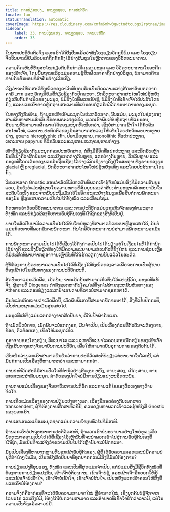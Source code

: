 ```yaml
---
title: ການປ່ຽນແປງ, ການຫຼຸດຖອຍ, ການປະຕິວັດ
locale: lao
statusTranslation: automatic
coverImage: https://res.cloudinary.com/xmfm6mhw3gwctndtcubgx2rptnae/image/upload/v1740337243/small_cover_educacion_fundamental_a051170f1c.webp
sidebar:
    label: 33. ການປ່ຽນແປງ, ການຫຼຸດຖອຍ, ການປະຕິວັດ
    order: 33
---
```

ໃນພາກປະຕິບັດຕົວຈິງ ພວກເຮົາໄດ້ຢັ້ງຢືນແລ້ວວ່າທັງໂຮງຮຽນວັດຖຸນິຍົມ ແລະ ໂຮງຮຽນຈິດວິນຍານນິຍົມລ້ວນແຕ່ຖືກກັກຂັງໄວ້ຢ່າງສົມບູນໃນຫຼັກການຂອງວິວັດທະນາການ.

ຄວາມຄິດເຫັນທີ່ທັນສະໄໝກ່ຽວກັບຕົ້ນກຳເນີດຂອງມະນຸດ ແລະ ວິວັດທະນາການໃນອະດີດຂອງເຂົາເຈົ້າ, ໂດຍພື້ນຖານແລ້ວແມ່ນຄວາມຮູ້ສຶກຜິດລາຄາຖືກຢ່າງບໍລິສຸດ, ບໍ່ສາມາດຕ້ານທານກັບຂັ້ນຕອນທີ່ສຳຄັນຢ່າງເລິກເຊິ່ງ.

ເຖິງວ່າຈະມີທິດສະດີທັງໝົດຂອງດາວິນທີ່ຍອມຮັບເປັນບົດຄວາມແຫ່ງສັດທາອັນບອດຈາກຄາລ໌ ມາກ ແລະ ວັດຖຸນິຍົມທີ່ກ່ຽວຂ້ອງກັບປັດຊະຍາ, ນັກວິທະຍາສາດສະໄໝໃໝ່ບໍ່ຮູ້ຫຍັງກ່ຽວກັບຕົ້ນກຳເນີດຂອງມະນຸດ, ບໍ່ມີສິ່ງໃດທີ່ພວກເຂົາຮູ້, ບໍ່ມີສິ່ງໃດທີ່ເຂົາເຈົ້າໄດ້ປະສົບໂດຍກົງ, ແລະພວກເຂົາຂາດຫຼັກຖານສະເພາະທີ່ແນ່ນອນກ່ຽວກັບວິວັດທະນາການຂອງມະນຸດ.

ໃນທາງກົງກັນຂ້າມ, ຖ້າພວກເຮົາເອົາມະນຸດໃນປະຫວັດສາດ, ນັ້ນແມ່ນ, ມະນຸດໃນຊ່ວງສອງສາມພັນຫາສາມສິບພັນປີກ່ອນພຣະເຢຊູຄຣິດ, ພວກເຮົາພົບເຫັນຫຼັກຖານທີ່ແນ່ນອນ, ສັນຍານທີ່ບໍ່ສາມາດຜິດພາດໄດ້ຂອງມະນຸດທີ່ເໜືອກວ່າ, ເຊິ່ງບໍ່ສາມາດເຂົ້າໃຈໄດ້ກັບຄົນສະໄໝໃໝ່, ແລະການປະກົດຕົວຂອງມັນສາມາດສະແດງໃຫ້ເຫັນໂດຍປະຈັກພະຍານຫຼາຍຢ່າງ, ຮູບພາບ hieroglyphic ເກົ່າ, ປິຣາມິດບູຮານ, monolithic ທີ່ແປກປະຫຼາດ, ເອກະສານ papyrus ທີ່ລຶກລັບແລະອະນຸສອນສະຖານບູຮານຕ່າງໆ.

ເທົ່າທີ່ກ່ຽວຂ້ອງກັບມະນຸດກ່ອນປະຫວັດສາດ, ຕໍ່ສິ່ງມີຊີວິດທີ່ແປກປະຫຼາດ ແລະລຶກລັບເຫຼົ່ານັ້ນທີ່ເບິ່ງຄືວ່າສັດປັນຍາ ແລະຍັງແຕກຕ່າງກັນຫຼາຍ, ແຕກຕ່າງກັນຫຼາຍ, ລຶກລັບຫຼາຍ ແລະກະດູກທີ່ໂດດເດັ່ນຂອງພວກມັນຖືກເຊື່ອງໄວ້ຢ່າງເລິກເຊິ່ງບາງຄັ້ງຢູ່ໃນສະຖານທີ່ບູຮານຂອງຍຸກ glacial ຫຼື preglacial, ນັກວິທະຍາສາດສະໄໝໃໝ່ບໍ່ຮູ້ຫຍັງແທ້ໆ ແລະໂດຍປະສົບການໂດຍກົງ.

ວິທະຍາສາດ Gnostic ສອນວ່າສັດທີ່ມີເຫດຜົນທີ່ພວກເຮົາຮູ້ຈັກບໍ່ແມ່ນສິ່ງທີ່ມີຄວາມສົມບູນແບບ, ມັນຍັງບໍ່ແມ່ນຜູ້ຊາຍໃນຄວາມໝາຍທີ່ສົມບູນຂອງຄໍາສັບ; ທຳມະຊາດພັດທະນາມັນໃນລະດັບໃດໜຶ່ງ ແລະຈາກນັ້ນປະຖິ້ມມັນໄວ້ໃນອິດສະລະຢ່າງສົມບູນເພື່ອສືບຕໍ່ການພັດທະນາຂອງມັນ ຫຼືສູນເສຍຄວາມເປັນໄປໄດ້ທັງໝົດ ແລະເສື່ອມໂຊມ.

ກົດໝາຍວ່າດ້ວຍວິວັດທະນາການ ແລະ ການປະຕິວັດແມ່ນແກນກົນຈັກຂອງທຳມະຊາດທັງໝົດ ແລະບໍ່ກ່ຽວຂ້ອງກັບການຮັບຮູ້ຕົນເອງທີ່ໃກ້ຊິດຂອງສິ່ງທີ່ເປັນຢູ່.

ພາຍໃນສັດປັນຍາມີຄວາມເປັນໄປໄດ້ອັນໃຫຍ່ຫຼວງທີ່ສາມາດພັດທະນາຫຼືສູນເສຍໄດ້, ມັນບໍ່ແມ່ນກົດໝາຍທີ່ພວກມັນຈະພັດທະນາ. ກົນໄກວິວັດທະນາການບໍ່ສາມາດພັດທະນາພວກມັນໄດ້.

ການພັດທະນາຄວາມເປັນໄປໄດ້ທີ່ເຊື່ອງໄວ້ດັ່ງກ່າວເປັນໄປໄດ້ພຽງແຕ່ໃນເງື່ອນໄຂທີ່ໄດ້ກຳນົດໄວ້ຢ່າງດີ ແລະສິ່ງນີ້ຮຽກຮ້ອງໃຫ້ມີຄວາມພະຍາຍາມສ່ວນຕົວທີ່ຍິ່ງໃຫຍ່ ແລະການຊ່ວຍເຫຼືອທີ່ມີປະສິດທິພາບຈາກຄູອາຈານເຫຼົ່ານັ້ນທີ່ໄດ້ເຮັດວຽກງານນັ້ນແລ້ວໃນອະດີດ.

ຜູ້ທີ່ຕ້ອງການພັດທະນາຄວາມເປັນໄປໄດ້ທີ່ເຊື່ອງໄວ້ທັງໝົດຂອງລາວເພື່ອຈະກາຍເປັນຜູ້ຊາຍຕ້ອງເຂົ້າໄປໃນເສັ້ນທາງຂອງການປະຕິວັດສະຕິ.

ສັດປັນຍາແມ່ນເມັດພືດ, ເມັດພັນ; ຈາກເມັດນັ້ນສາມາດເກີດຕົ້ນໄມ້ແຫ່ງຊີວິດ, ມະນຸດທີ່ແທ້ຈິງ, ຜູ້ຊາຍທີ່ Diogenes ກໍາລັງຊອກຫາກັບໂຄມໄຟທີ່ຈູດໄຟຜ່ານຖະຫນົນຫົນທາງຂອງ Athens ແລະຕອນທ່ຽງແລະຫນ້າເສຍດາຍທີ່ລາວບໍ່ສາມາດຊອກຫາໄດ້.

ມັນບໍ່ແມ່ນກົດໝາຍວ່າເມັດພືດນີ້, ເມັດພັນພິເສດນີ້ສາມາດພັດທະນາໄດ້, ສິ່ງທີ່ເປັນປົກກະຕິ, ເປັນທຳມະຊາດແມ່ນມັນສູນເສຍໄປ.

ມະນຸດທີ່ແທ້ຈິງແມ່ນແຕກຕ່າງຈາກສັດປັນຍາ, ຄືກັບຟ້າຜ່າກັບເມກ.

ຖ້າເມັດພືດບໍ່ຕາຍ, ເມັດພັນຈະບໍ່ແຕກງອກ, ມັນຈໍາເປັນ, ເປັນເລື່ອງດ່ວນທີ່ຕົວຕົນຈະຕ້ອງຕາຍ, ຂ້ອຍ, ຕົວຂ້ອຍເອງ, ເພື່ອໃຫ້ມະນຸດເກີດ.

ຄູອາຈານຂອງໂຮງຮຽນ, ວິທະຍາໄລ ແລະມະຫາວິທະຍາໄລຄວນສອນນັກຮຽນຂອງເຂົາເຈົ້າເຖິງເສັ້ນທາງແຫ່ງຈັນຍາບັນການປະຕິວັດ, ເພື່ອໃຫ້ສາມາດບັນລຸການຕາຍຂອງຕົວຕົນໄດ້.

ເນັ້ນໜັກວ່າພວກເຮົາສາມາດຢືນຢັນວ່າການປະຕິວັດສະຕິບໍ່ພຽງແຕ່ຫາຍາກໃນໂລກນີ້, ແຕ່ມັນກໍກາຍເປັນເລື່ອງທີ່ຫາຍາກກວ່າ ແລະຫາຍາກກວ່າ.

ການປະຕິວັດສະຕິມີສາມປັດໃຈທີ່ກໍານົດຢ່າງສົມບູນ: ຫນຶ່ງ, ຕາຍ; ສອງ, ເກີດ; ສາມ, ການເສຍສະລະສໍາລັບມະນຸດ. ລໍາດັບຂອງປັດໃຈບໍ່ມີການປ່ຽນແປງຜະລິດຕະພັນ.

ການຕາຍແມ່ນເລື່ອງຂອງຈັນຍາບັນການປະຕິວັດ ແລະການແກ້ໄຂຂອງຕົວເອງທາງດ້ານຈິດໃຈ.

ການເກີດແມ່ນເລື່ອງຂອງການປ່ຽນແປງທາງເພດ, ເລື່ອງນີ້ສອດຄ່ອງກັບເພດສາດ transcendent, ຜູ້ທີ່ຕ້ອງການສຶກສາຫົວຂໍ້ນີ້, ຄວນຂຽນຫາພວກເຮົາແລະຮູ້ຫນັງສື Gnostic ຂອງພວກເຮົາ.

ການເສຍສະລະເພື່ອມະນຸດຊາດແມ່ນຄວາມໃຈບຸນທົ່ວໄປທີ່ມີສະຕິ.

ຖ້າພວກເຮົາບໍ່ປາຖະໜາການປະຕິວັດສະຕິ, ຖ້າພວກເຮົາບໍ່ພະຍາຍາມຢ່າງໃຫຍ່ຫຼວງເພື່ອພັດທະນາຄວາມເປັນໄປໄດ້ທີ່ເຊື່ອງໄວ້ເຫຼົ່ານັ້ນທີ່ຈະນໍາພວກເຮົາໄປສູ່ການຮັບຮູ້ຕົນເອງທີ່ໃກ້ຊິດ, ມັນເປັນທີ່ຈະແຈ້ງວ່າຄວາມເປັນໄປໄດ້ເຫຼົ່ານັ້ນຈະບໍ່ພັດທະນາ.

ມັນເປັນເລື່ອງທີ່ຫາຍາກຫຼາຍທີ່ພວກເຂົາຮັບຮູ້ຕົນເອງ, ຜູ້ທີ່ໄດ້ຮັບຄວາມລອດແລະບໍ່ມີຄວາມບໍ່ຍຸຕິທໍາໃດໆໃນມັນ, ເປັນຫຍັງສັດປັນຍາທີ່ທຸກຍາກຄວນມີສິ່ງທີ່ມັນບໍ່ຕ້ອງການ?

ການປ່ຽນແປງທີ່ຮຸນແຮງ, ທັງໝົດ ແລະເປັນທີ່ສຸດແມ່ນຈຳເປັນ, ແຕ່ບໍ່ແມ່ນສິ່ງມີຊີວິດທັງໝົດທີ່ຕ້ອງການການປ່ຽນແປງນັ້ນ, ເຂົາເຈົ້າບໍ່ຕ້ອງການ, ເຂົາເຈົ້າບໍ່ຮູ້, ແລະເຂົາເຈົ້າຖືກບອກໃຫ້ຮູ້ ແລະເຂົາເຈົ້າບໍ່ເຂົ້າໃຈ, ເຂົາເຈົ້າບໍ່ເຂົ້າໃຈ, ເຂົາເຈົ້າບໍ່ສົນໃຈ. ເປັນຫຍັງພວກເຂົາຄວນໃຫ້ສິ່ງທີ່ພວກເຂົາບໍ່ຕ້ອງການ?

ຄວາມຈິງກໍຄືວ່າກ່ອນທີ່ຈະໄດ້ຮັບຄວາມສາມາດໃໝ່ ຫຼືອຳນາດໃໝ່, ເຊິ່ງບຸກຄົນບໍ່ຮູ້ຈັກຈາກໄລຍະໄກ ແລະຍັງບໍ່ມີ, ຕ້ອງໄດ້ຮັບຄວາມສາມາດ ແລະອຳນາດທີ່ເຂົ້າໃຈຜິດວ່າລາວມີ, ແຕ່ໃນຄວາມເປັນຈິງແລ້ວລາວບໍ່ມີ.

